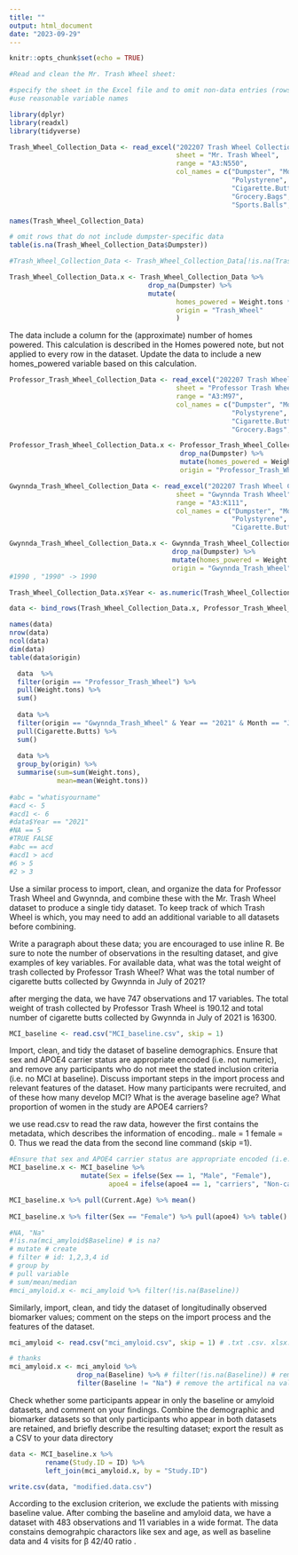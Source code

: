 ---
title: ""
output: html_document
date: "2023-09-29"
---

```{r setup, include=FALSE}
knitr::opts_chunk$set(echo = TRUE)
```



```{r}
#Read and clean the Mr. Trash Wheel sheet:

#specify the sheet in the Excel file and to omit non-data entries (rows with notes / figures; columns #containing notes) using arguments in read_excel
#use reasonable variable names

library(dplyr)
library(readxl)
library(tidyverse)

Trash_Wheel_Collection_Data <- read_excel("202207 Trash Wheel Collection Data.xlsx", 
                                          sheet = "Mr. Trash Wheel",
                                          range = "A3:N550", 
                                          col_names = c("Dumpster", "Month", "Year", "Date", "Weight.tons",                                                                 "Volume.cubic_yards", "Plastic.Bottles",
                                                        "Polystyrene", 
                                                        "Cigarette.Butts", "Glass.Bottles", 
                                                        "Grocery.Bags", "Chip.Bags", 
                                                        "Sports.Balls", "Homes.Powered"))

names(Trash_Wheel_Collection_Data)

# omit rows that do not include dumpster-specific data
table(is.na(Trash_Wheel_Collection_Data$Dumpster))

#Trash_Wheel_Collection_Data <- Trash_Wheel_Collection_Data[!is.na(Trash_Wheel_Collection_Data$Dumpster),]

Trash_Wheel_Collection_Data.x <- Trash_Wheel_Collection_Data %>%   
                                   drop_na(Dumpster) %>% 
                                   mutate(
                                          homes_powered = Weight.tons * 500 / 30,
                                          origin = "Trash_Wheel" 
                                          )
```


The data include a column for the (approximate) number of homes powered. This calculation is described in the Homes powered note, but not applied to every row in the dataset. Update the data to include a new homes_powered variable based on this calculation.

```{r}

Professor_Trash_Wheel_Collection_Data <- read_excel("202207 Trash Wheel Collection Data.xlsx", 
                                          sheet = "Professor Trash Wheel",
                                          range = "A3:M97", 
                                          col_names = c("Dumpster", "Month", "Year", "Date", "Weight.tons",                                                                                             "Volume.cubic_yards", "Plastic.Bottles",
                                                        "Polystyrene", 
                                                        "Cigarette.Butts", "Glass.Bottles", 
                                                        "Grocery.Bags", "Chip.Bags", "Homes.Powered"))

Professor_Trash_Wheel_Collection_Data.x <- Professor_Trash_Wheel_Collection_Data %>%
                                           drop_na(Dumpster) %>%
                                           mutate(homes_powered = Weight.tons * 500 / 30,
                                           origin = "Professor_Trash_Wheel" )

```

```{r}

Gwynnda_Trash_Wheel_Collection_Data <- read_excel("202207 Trash Wheel Collection Data.xlsx", 
                                          sheet = "Gwynnda Trash Wheel",
                                          range = "A3:K111",
                                          col_names = c("Dumpster", "Month", "Year", "Date", "Weight.tons",                                                                                            "Volume.cubic_yards", "Plastic.Bottles",
                                                        "Polystyrene", 
                                                        "Cigarette.Butts", "Plastic.Bags", "Homes.Powered"))

Gwynnda_Trash_Wheel_Collection_Data.x <- Gwynnda_Trash_Wheel_Collection_Data  %>%
                                         drop_na(Dumpster) %>%
                                         mutate(homes_powered = Weight.tons * 500 / 30,
                                         origin = "Gwynnda_Trash_Wheel" )
#1990 , "1990" -> 1990 

Trash_Wheel_Collection_Data.x$Year <- as.numeric(Trash_Wheel_Collection_Data.x$Year)

data <- bind_rows(Trash_Wheel_Collection_Data.x, Professor_Trash_Wheel_Collection_Data.x, Gwynnda_Trash_Wheel_Collection_Data.x)

names(data)
nrow(data)
ncol(data)
dim(data)
table(data$origin)

  data  %>%
  filter(origin == "Professor_Trash_Wheel") %>%
  pull(Weight.tons) %>%
  sum() 
  
  data %>%
  filter(origin == "Gwynnda_Trash_Wheel" & Year == "2021" & Month == "July") %>%
  pull(Cigarette.Butts) %>%
  sum()
  
  data %>%
  group_by(origin) %>% 
  summarise(sum=sum(Weight.tons),
            mean=mean(Weight.tons))
  
#abc = "whatisyourname"
#acd <- 5 
#acd1 <- 6
#data$Year == "2021"
#NA == 5
#TRUE FALSE
#abc == acd 
#acd1 > acd
#6 > 5
#2 > 3
```

Use a similar process to import, clean, and organize the data for Professor Trash Wheel and Gwynnda, and combine these with the Mr. Trash Wheel dataset to produce a single tidy dataset. To keep track of which Trash Wheel is which, you may need to add an additional variable to all datasets before combining.

Write a paragraph about these data; you are encouraged to use inline R. Be sure to note the number of observations in the resulting dataset, and give examples of key variables. For available data, what was the total weight of trash collected by Professor Trash Wheel? What was the total number of cigarette butts collected by Gwynnda in July of 2021?

after merging the data, we have 747 observations and 17 variables. The total weight of trash collected by Professor Trash Wheel is 190.12 and total number of cigarette butts collected by Gwynnda in July of 2021 is 16300.

```{r}
MCI_baseline <- read.csv("MCI_baseline.csv", skip = 1)
```


Import, clean, and tidy the dataset of baseline demographics. Ensure that sex and APOE4 carrier status are appropriate encoded (i.e. not numeric), and remove any participants who do not meet the stated inclusion criteria (i.e. no MCI at baseline). Discuss important steps in the import process and relevant features of the dataset. How many participants were recruited, and of these how many develop MCI? What is the average baseline age? What proportion of women in the study are APOE4 carriers?

we use read.csv to read the raw data, however the first contains the metadata, which describes the information of encoding.. male = 1 female = 0. Thus we read the data from the second line command (skip =1).  

```{r}
#Ensure that sex and APOE4 carrier status are appropriate encoded (i.e. not numeric), 
MCI_baseline.x <- MCI_baseline %>% 
                  mutate(Sex = ifelse(Sex == 1, "Male", "Female"),
                         apoe4 = ifelse(apoe4 == 1, "carriers", "Non-carriers"))

MCI_baseline.x %>% pull(Current.Age) %>% mean()
  
MCI_baseline.x %>% filter(Sex == "Female") %>% pull(apoe4) %>% table() #63/(63+148)

#NA, "Na"
#!is.na(mci_amyloid$Baseline) # is na?
# mutate # create
# filter # id: 1,2,3,4 id 
# group by
# pull variable
# sum/mean/median 
#mci_amyloid.x <- mci_amyloid %>% filter(!is.na(Baseline))
```

Similarly, import, clean, and tidy the dataset of longitudinally observed biomarker values; comment on the steps on the import process and the features of the dataset.

```{r}
mci_amyloid <- read.csv("mci_amyloid.csv", skip = 1) # .txt .csv. xlsx. 

# thanks
mci_amyloid.x <- mci_amyloid %>% 
                 drop_na(Baseline) %>% # filter(!is.na(Baseline)) # remove non applicable value
                 filter(Baseline != "Na") # remove the artifical na value


```

Check whether some participants appear in only the baseline or amyloid datasets, and comment on your findings. Combine the demographic and biomarker datasets so that only participants who appear in both datasets are retained, and briefly describe the resulting dataset; export the result as a CSV to your data directory

```{r}
data <- MCI_baseline.x %>%
         rename(Study.ID = ID) %>%
         left_join(mci_amyloid.x, by = "Study.ID")

write.csv(data, "modified.data.csv")


```

According to the exclusion criterion, we exclude the patients with missing baseline value. After combing the baseline and amyloid data, we have a dataset with 483 observations and 11 variables in a wide format. The data constains demograhpic charactors like sex and age, as well as baseline data and 4 visits for β 42/40 ratio . 